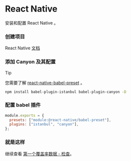 # React Native


安装和配置 React Native 。

<Steps>

  ### 创建项目

  React Native [文档](https://reactnative.dev/)

  ### 添加 Canyon 及其配置

  > [!TIP]
  >
  > 您需要了解 [react-native-babel-preset](https://reactnative.dev/docs/javascript-environment#javascript-syntax-transformers) 。


  ```sh npm2yarn copy
  npm install babel-plugin-istanbul babel-plugin-canyon -D
  ```

  ### 配置 babel 插件

  ```js filename="babel.config.js" {3} copy
  module.exports = {
    presets: ["module:@react-native/babel-preset"],
    plugins: ["istanbul", "canyon"],
  };
  ```

  ### 就是这样
  继续查看 [第一个覆盖率数据 - 检查](/documentation/getting-started/first-coverage#%E6%A3%80%E6%9F%A5)。
</Steps>


